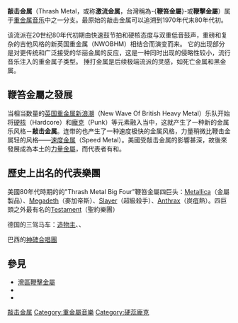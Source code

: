 {{Multiple issues|
{{unreferenced|time=2009-7-15}}
{{Copy edit|time=2020-11-28T15:32:54+00:00}}
}}
{{noteTA
|G1=Music;
|1=zh-hans:乐队;zh-hk:樂隊;zh-tw:樂團;
|2=zh-cn:敲击金属; zh-hk:敲擊金屬;  zh-tw:鞭擊金屬;
|3=zh-cn:鞭笞金属; zh-hk:鞭笞金屬;  zh-tw:鞭擊金屬;
}}
{{genrebox
|name = 鞭笞金屬
|color = white
|bgcolor = #BB0022
|stylistic_origins =[[英國重金屬新浪潮|英國重金屬新浪潮]]、[[速度金屬|速度金屬]]、[[硬核龐克|硬核龐克]]
|cultural_origins = 1980年代早期的[[美國|美國]]
|instruments = [[電吉他|電吉他]] - [[電貝斯|貝斯]] - [[爵士鼓|鼓]] - [[歌唱|主唱]]
|popularity = 1980年代早期於地下音樂界<br />1980年代末期逐漸接近主流市場<br />1990年代再度回到地下音樂界<br />2000年代中期開始復甦
|derivatives = [[死亡金屬|死亡金屬]]<br />[[黑金屬|黑金屬]]<br />[[蠱戮金屬|蠱戮金屬]]
|subgenres = <!-- Please do not add any genres without references -->
|fusiongenres = [[混合鞭撻|混合鞭撻]]
|regional_scenes = [[德國|德國]]– [[巴西|巴西]]– [[英國|英國]]– [[波蘭|波蘭]]– [[哥倫比亞|哥倫比亞]]– [[澳洲|澳洲]]– [[芬蘭|芬蘭]]– [[美國|美國]]：[[舊金山灣區|灣區]]– [[美國東岸|美國東岸]]
|other_topics = [[極限金屬|極限金屬]]
}}

'''敲击金属'''（Thrash Metal，或称'''激流金属'''，台灣稱為-{'''鞭笞金屬'''}-或'''鞭擊金屬'''）属于[[重金属音乐|重金属音乐]]中之一分支。最原始的敲击金属可以追溯到1970年代末80年代初。

该流派在20世纪80年代初期由快速鼓节拍和硬核态度与双重低音鼓声，重磅和复杂的吉他风格的新英国重金属（NWOBHM）相结合而演变而来。 它的出现部分是对更传统和广泛接受的华丽金属的反应，这是一种同时出现的侵略性较小，流行音乐注入的重金属子类型。 捶打金属是后续极端流派的灵感，如死亡金属和黑金属。

== 鞭笞金屬之發展 ==
当相当数量的[[英国重金属新浪潮|英国重金属新浪潮]]（New Wave Of British Heavy Metal）乐队开始将[[硬核|硬核]]（Hardcore）和[[龐克|龐克]]（Punk）等元素融入当中，这就产生了一种新的金属乐风格－'''敲击金属'''。连带的也产生了一种速度极快的金属风格，力量稍微比鞭击金属轻的风格——[[速度金属|速度金属]]（Speed Metal）。美國受敲击金属的影響甚深，故後來發展成為本土的[[力量金屬|力量金屬]]，而代表者有{{link-en|冰凍大地|Iced Earth}}和{{link-en|永不超生|Nevermore}}。

== 歷史上出名的代表樂團 ==
美國80年代時期的的"Thrash Metal Big Four"鞭笞金屬四巨头：[[Metallica|Metallica]]（金屬製品）、[[Megadeth|Megadeth]]（麥加帝斯）、[[Slayer|Slayer]]（超級殺手）、[[炭疽樂隊|Anthrax]]（炭疽熱）。四巨頭之外最有名的[[聖約樂團|Testament]]（聖約樂團）

德国的三驾马车：[[造物主樂團|造物主]]、{{link-en|索多瑪 (樂團)|Sodom (band)|索多瑪}}、{{link-en|毀滅|Destruction}}

巴西的[[神碑合唱團|神碑合唱團]]

== 參見 ==
*[[灣區鞭擊金屬|灣區鞭擊金屬]]
*{{link-en|條頓鞭擊金屬|Teutonic thrash metal}}
*{{link-en|巴西鞭擊金屬|Brazilian thrash metal}}

{{Heavymetal}}

[[Category:敲击金属|]]
[[Category:重金屬音樂|Category:重金屬音樂]]
[[Category:硬蕊龐克|Category:硬蕊龐克]]
